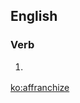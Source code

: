 ==English==

===Verb===
{{en-verb|affranchis|ing}}

# {{context|possibly|_|nonstandard|lang=en}} {{alternative spelling of|affranchise|lang=en}}

[[ko:affranchize]]